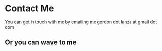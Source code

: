 
# Contact Me

You can get in touch with me by emailing me gordon dot lanza at gmail dot com

## Or you can wave to me

<Wave />